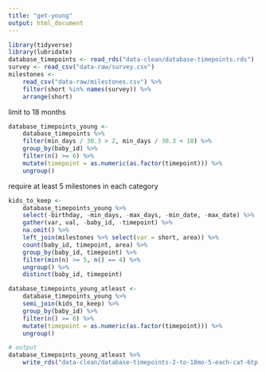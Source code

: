 ```yaml
---
title: "get-young"
output: html_document
---
```


```r
library(tidyverse)
library(lubridate)
database_timepoints <- read_rds("data-clean/database-timepoints.rds")
survey <- read_csv("data-raw/survey.csv")
milestones <- 
    read_csv("data-raw/milestones.csv") %>% 
    filter(short %in% names(survey)) %>% 
    arrange(short)
```

limit to 18 months

```r
database_timepoints_young <- 
    database_timepoints %>% 
    filter(min_days / 30.3 > 2, min_days / 30.3 < 18) %>% 
    group_by(baby_id) %>% 
    filter(n() >= 6) %>% 
    mutate(timepoint = as.numeric(as.factor(timepoint))) %>% 
    ungroup()
```

require at least 5 milestones in each category

```r
kids_to_keep <- 
    database_timepoints_young %>% 
    select(-birthday, -min_days, -max_days, -min_date, -max_date) %>% 
    gather(var, val, -baby_id, -timepoint) %>% 
    na.omit() %>% 
    left_join(milestones %>% select(var = short, area)) %>% 
    count(baby_id, timepoint, area) %>%
    group_by(baby_id, timepoint) %>% 
    filter(min(n) >= 5, n() == 4) %>% 
    ungroup() %>% 
    distinct(baby_id, timepoint)

database_timepoints_young_atleast <- 
    database_timepoints_young %>% 
    semi_join(kids_to_keep) %>% 
    group_by(baby_id) %>% 
    filter(n() >= 6) %>% 
    mutate(timepoint = as.numeric(as.factor(timepoint))) %>% 
    ungroup()

# output
database_timepoints_young_atleast %>%
    write_rds("data-clean/database-timepoints-2-to-18mo-5-each-cat-6tp.rds")
```
